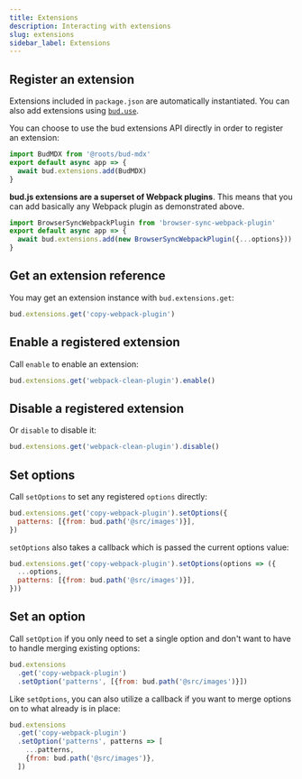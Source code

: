 ```yaml
---
title: Extensions
description: Interacting with extensions
slug: extensions
sidebar_label: Extensions
---
```



## Register an extension

Extensions included in `package.json` are automatically instantiated. You can also add extensions using [`bud.use`](/docs/bud.use).

You can choose to use the bud extensions API directly in order to register an extension:

```js title="bud.config.mjs"
import BudMDX from '@roots/bud-mdx'
export default async app => {
  await bud.extensions.add(BudMDX)
}
```

**bud.js extensions are a superset of Webpack plugins**.
This means that you can add basically any Webpack plugin as demonstrated above.

```js title="bud.config.mjs"
import BrowserSyncWebpackPlugin from 'browser-sync-webpack-plugin'
export default async app => {
  await bud.extensions.add(new BrowserSyncWebpackPlugin({...options}))
}
```

## Get an extension reference

You may get an extension instance with `bud.extensions.get`:

```js title="bud.config.mjs"
bud.extensions.get('copy-webpack-plugin')
```

## Enable a registered extension

Call `enable` to enable an extension:

```js title="bud.config.mjs"
bud.extensions.get('webpack-clean-plugin').enable()
```

## Disable a registered extension

Or `disable` to disable it:

```js title="bud.config.mjs"
bud.extensions.get('webpack-clean-plugin').disable()
```

## Set options

Call `setOptions` to set any registered `options` directly:

```js title="bud.config.mjs"
bud.extensions.get('copy-webpack-plugin').setOptions({
  patterns: [{from: bud.path('@src/images')}],
})
```

`setOptions` also takes a callback which is passed the current options value:

```js title="bud.config.mjs"
bud.extensions.get('copy-webpack-plugin').setOptions(options => ({
  ...options,
  patterns: [{from: bud.path('@src/images')}],
}))
```

## Set an option

Call `setOption` if you only need to set a single option and don't want to have to handle
merging existing options:

```js title="bud.config.mjs"
bud.extensions
  .get('copy-webpack-plugin')
  .setOption('patterns', [{from: bud.path('@src/images')}])
```

Like `setOptions`, you can also utilize a callback if you want to merge options on to what already is in place:

```js title="bud.config.mjs"
bud.extensions
  .get('copy-webpack-plugin')
  .setOption('patterns', patterns => [
    ...patterns,
    {from: bud.path('@src/images')},
  ])
```
